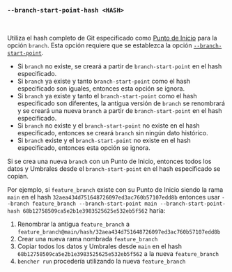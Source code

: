### `--branch-start-point-hash <HASH>`

<br />

Utiliza el hash completo de Git especificado como [Punto de Inicio][start point] para la opción `branch`.
Esta opción requiere que se establezca la opción [`--branch-start-point`][branch start point].

- Si `branch` no existe, se creará a partir de `branch-start-point` en el hash especificado.
- Si `branch` ya existe y tanto `branch-start-point` como el hash especificado son iguales,
  entonces esta opción se ignora.
- Si `branch` ya existe y tanto el `branch-start-point` como el hash especificado son diferentes,
  la antigua versión de `branch` se renombrará
  y se creará una nueva `branch` a partir de `branch-start-point` en el hash especificado.
- Si `branch` no existe y el `branch-start-point` no existe en el hash especificado,
  entonces se creará `branch` sin ningún dato histórico.
- Si `branch` existe y el `branch-start-point` no existe en el hash especificado,
  entonces esta opción se ignora.

Si se crea una nueva `branch` con un Punto de Inicio,
entonces todos los datos y Umbrales desde el `branch-start-point` en el hash especificado se copian.

Por ejemplo, si `feature_branch` existe con su Punto de Inicio siendo la rama `main`
en el hash `32aea434d751648726097ed3ac760b57107edd8b`
entonces usar `--branch feature_branch --branch-start-point main --branch-start-point-hash 68b12758509ca5e2b1e3983525625e532eb5f562`
haría:

1. Renombrar la antigua `feature_branch` a `feature_branch@main/hash/32aea434d751648726097ed3ac760b57107edd8b`
2. Crear una nueva rama nombrada `feature_branch`
3. Copiar todos los datos y Umbrales desde `main` en el hash `68b12758509ca5e2b1e3983525625e532eb5f562` a la nueva `feature_branch`
4. `bencher run` procedería utilizando la nueva `feature_branch`

[start point]: /es/docs/explanation/benchmarking/#start-point

[branch start point]: #--branch-start-point-branch
